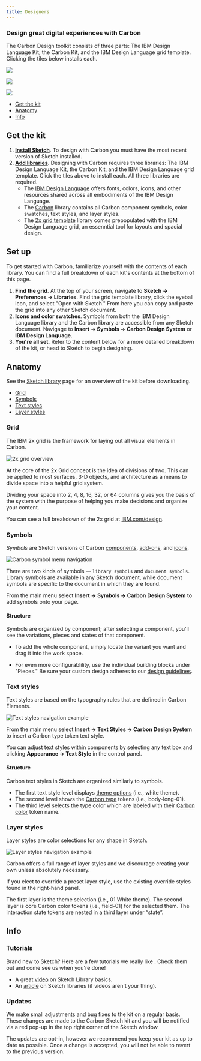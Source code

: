 ```yaml
---
title: Designers
---
```


### Design great digital experiences with Carbon

The Carbon Design toolkit consists of three parts: The IBM Design Language Kit, the Carbon Kit, and the IBM Design Language grid template. Clicking the tiles below installs each.

<GridWrapper col_lg="8" flex="true" bleed="true">
    <ClickableTile
    title="Add the IBM Design Language Sketch library"
    href="sketch://add-library/cloud/75VZZ"
    type="resource">

![](/images/sketch-icon.png)

  </ClickableTile>

  <ClickableTile
    title="Add the Carbon Design System Sketch library"
    href="sketch://add-library/cloud/JaVzz"
    type="resource">

![](/images/sketch-icon.png)

  </ClickableTile>

  <ClickableTile
    title="Add the IBM Design Language grid template"
    href="sketch://add-library/cloud/ngV7z"
    type="resource">

![](/images/sketch-icon.png)

  </ClickableTile>

</GridWrapper>
<AnchorLinks>

- [Get the kit](#get-the-kit)
- [Anatomy](#anatomy-of-the-kit)
- [Info](#info)

</AnchorLinks>

## Get the kit

1. [**Install Sketch**](https://www.sketchapp.com/). To design with Carbon you must have the most recent version of Sketch installed.
2. [**Add libraries**](#design-great-digital-experiences-with-carbon). Designing with Carbon requires three libraries: The IBM Design Language Kit, the Carbon Kit, and the IBM Design Language grid template. Click the tiles above to install each. All three libraries are required.
    - The [IBM Design Language](sketch://add-library/cloud/75VZZ) offers fonts, colors, icons, and other resources shared across all embodiments of the IBM Design Language.
    - The [Carbon](sketch://add-library/cloud/JaVzz) library contains all Carbon component symbols, color swatches, text styles, and layer styles.
    - The [2x grid template](sketch://add-library/cloud/ngV7z) library comes prepopulated with the IBM Design Language grid, an essenntial tool for layouts and spacial design.

## Set up

To get started with Carbon, familiarize yourself with the contents of each library. You can find a full breakdown of each kit's contents at the bottom of this page.

1. **Find the grid**. At the top of your screen, navigate to **Sketch → Preferences → Libraries**. Find the grid template library, click the eyeball icon, and select "Open with Sketch." From here you can copy and paste the grid into any other Sketch document.
2. **Icons and color swatches**. Symbols from both the IBM Design Language library and the Carbon library are accessible from any Sketch document. Navigage to **Insert → Symbols → Carbon Design System** or **IBM Design Language**.
3. **You're all set**. Refer to the content below for a more detailed breakdown of the kit, or head to Sketch to begin designing.

## Anatomy

See the [Sketch library](https://sketch.cloud/s/JaVzz/) page for an overview of the kit before downloading.

<AnchorLinks small>

  - [Grid](#grid)
  - [Symbols](#symbols)
  - [Text styles](#text-styles)
  - [Layer styles](#layer-styles)

</AnchorLinks>

### Grid

The IBM 2x grid is the framework for laying out all visual elements in Carbon.

<ImageComponent cols="8" caption="2x grid overview">

![2x grid overview](/Layout_overview_Columns-rows-0302ac75ce345781aa42298affd6184c.svg)

</ImageComponent>

At the core of the 2x Grid concept is the idea of divisions of two. This can be applied to most surfaces, 3-D objects, and architecture as a means to divide space into a helpful grid system. 

Dividing your space into 2, 4, 8, 16, 32, or 64 columns gives you the basis of the system with the purpose of helping you make decisions and organize your content.

You can see a full breakdown of the 2x grid at [IBM.com/design](https://www.ibm.com/design/language/elements/2x-grid).

### Symbols

*Symbols* are Sketch versions of Carbon [components](/components/overview), [add-ons](/contributing/add-ons), and [icons](/guidelines/iconography/library).

<ImageComponent cols="8" caption="Carbon symbol menu navigation">

![Carbon symbol menu navigation](/images/symbol-nav.png)

</ImageComponent>

There are two kinds of symbols — `library symbols` and `document symbols`. Library symbols are available in any Sketch document, while document symbols are specific to the document in which they are found.

From the main menu select **Insert → Symbols → Carbon Design System** to add symbols onto your page. 

#### Structure

Symbols are organized by component; after selecting a component, you'll see the variations, pieces and states of that component. 

- To add the whole component, simply locate the variant you want and drag it into the work space.

- For even more configurablility, use the individual building blocks under "Pieces." Be sure your custom design adheres to our [design guidelines](/guidelines/accessibility/overview).

### Text styles

Text styles are based on the typography rules that are defined in Carbon Elements.

<ImageComponent cols="8" caption="Insert → Text Styles → Carbon Design System">

![Text styles navigation example](images/text-styles-1.png)

</ImageComponent>

From the main menu select **Insert → Text Styles → Carbon Design System** to insert a Carbon type token text style. 

You can adjust text styles within components by selecting any text box and clicking **Appearance → Text Style** in the control panel.

#### Structure

Carbon text styles in Sketch are organized similarly to symbols.

- The first text style level displays [theme options](/guidelines/themes) (i.e., white theme). 
- The second level shows the [Carbon type](/guidelines/typography) tokens (i.e., body-long-01). 
- The third level selects the type color which are labeled with their [Carbon color](/guidelines/color) token name.

### Layer styles

Layer styles are color selections for any shape in Sketch.

<ImageComponent cols="8" caption="Use predetermined overrides when possible">

![Layer styles navigation example](/images/layer-style-1.png)

</ImageComponent>

Carbon offers a full range of layer styles and we discourage creating your own unless absolutely necessary.

If you elect to override a preset layer style, use the existing override styles found in the right-hand panel.

The first layer is the theme selection (i.e., 01 White theme). The second layer is core Carbon color tokens (i.e., field-01) for the selected them. The interaction state tokens are nested in a third layer under “state”.


## Info


### Tutorials

Brand new to Sketch? Here are a few tutorials we really like . Check them out and come see us when you're done!

- A great [video](https://www.youtube.com/watch?v=suP1sOU4J3E) on Sketch Library basics.
- An [article](https://medium.com/ux-power-tools/sketch-libraries-how-they-work-and-the-crazy-stuff-you-can-do-with-them-fc10f142ac80) on Sketch libraries (if videos aren't your thing).


### Updates

We make small adjustments and bug fixes to the kit on a regular basis. These changes are made to the Carbon Sketch kit and you will be notified via a red pop-up in the top right corner of the Sketch window. 

The updates are opt-in, however we recommend you keep your kit as up to date as possible. Once a change is accepted, you will not be able to revert to the previous version.